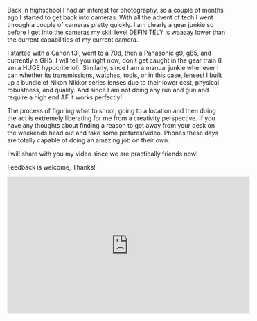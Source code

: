
Back in highschool I had an interest for photography, so a couple of months ago I started to get back into cameras. With all the advent of tech I went through a couple of cameras pretty quickly. I am clearly a gear junkie so before I get into the cameras my skill level DEFINITELY is waaaay lower than the current capabilities of my current camera.

I started with a Canon t3i, went to a 70d, then a Panasonic g9, g85, and currently a GH5. I will tell you right now, don't get caught in the gear train (I am a HUGE hypocrite lol). Similarly, since I am a manual junkie whenever I can whether its transmissions, watches, tools, or in this case, lenses! I built up a bundle of Nikon Nikkor series lenses due to their lower cost, physical robustness, and quality. And since I am not doing any run and gun and require a high end AF it works perfectly!

The process of figuring what to shoot, going to a location and then doing the act is extremely liberating for me from a creativity perspective. If you have any thoughts about finding a reason to get away from your desk on the weekends head out and take some pictures/video. Phones these days are totally capable of doing an amazing job on their own.

I will share with you my video since we are practically friends now!

Feedback is welcome, Thanks!

<div className={styles["center"]}>
  <iframe width="560" height="315" src="https://www.youtube.com/embed/YSNxJ8etF00" frameborder="0" allow="accelerometer; autoplay; encrypted-media; gyroscope; picture-in-picture" allowfullscreen></iframe>
</div>

